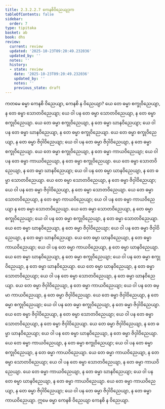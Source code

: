 ```yaml
---
title: 2.3.2.2.7 ကေနစိဝိညေယျဒုက
tableOfContents: false
sidebar:
  order: 7
type: tipitaka
basket: ab
book: dhs
review:
  current: review
  updated: '2025-10-23T09:20:49.232036'
  updated_by: ''
  notes: ''
  history:
  - state: review
    date: '2025-10-23T09:20:49.232036'
    updated_by: ''
    notes: ''
    previous_state: draft
---
```



<ReviewStatus review={frontmatter.review} showDetails={true} />

<HypothesisAnnotation frontmatter={frontmatter} />

<DynamicBreadcrumb />

<Division number="1101" book="dhs" e="ch" v="29" p="220">

<Paragraph number="1770" book="dhs">
ကတမေ ဓမ္မာ ကေနစိ ဝိညေယျာ, ကေနစိ န ဝိညေယျာ?
</Paragraph>

<Paragraph number="1771" book="dhs">
ယေ တေ ဓမ္မာ စက္ခုဝိညေယျာ, န တေ ဓမ္မာ သောတဝိညေယျာ; ယေ ဝါ ပန တေ ဓမ္မာ သောတဝိညေယျာ, န တေ ဓမ္မာ စက္ခုဝိညေယျာ.
</Paragraph>

<Paragraph number="1772" book="dhs">
ယေ တေ ဓမ္မာ စက္ခုဝိညေယျာ, န တေ ဓမ္မာ ဃာနဝိညေယျာ; ယေ ဝါ ပန တေ ဓမ္မာ ဃာနဝိညေယျာ, န တေ ဓမ္မာ စက္ခုဝိညေယျာ.
</Paragraph>

<Paragraph number="1773" book="dhs">
ယေ တေ ဓမ္မာ စက္ခုဝိညေယျာ, န တေ ဓမ္မာ ဇိဝှါဝိညေယျာ; ယေ ဝါ ပန တေ ဓမ္မာ ဇိဝှါဝိညေယျာ, န တေ ဓမ္မာ စက္ခုဝိညေယျာ.
</Paragraph>

<Paragraph number="1774" book="dhs">
ယေ တေ ဓမ္မာ စက္ခုဝိညေယျာ, န တေ ဓမ္မာ ကာယဝိညေယျာ; ယေ ဝါ ပန တေ ဓမ္မာ ကာယဝိညေယျာ, န တေ ဓမ္မာ စက္ခုဝိညေယျာ.
</Paragraph>

<Paragraph number="1775" book="dhs">
ယေ တေ ဓမ္မာ သောတဝိညေယျာ, န တေ ဓမ္မာ ဃာနဝိညေယျာ; ယေ ဝါ ပန တေ ဓမ္မာ ဃာနဝိညေယျာ, န တေ ဓမ္မာ သောတဝိညေယျာ.
</Paragraph>

<Paragraph number="1776" book="dhs">
ယေ တေ ဓမ္မာ သောတဝိညေယျာ, န တေ ဓမ္မာ ဇိဝှါဝိညေယျာ; ယေ ဝါ ပန တေ ဓမ္မာ ဇိဝှါဝိညေယျာ, န တေ ဓမ္မာ သောတဝိညေယျာ.
</Paragraph>

<Paragraph number="1777" book="dhs">
ယေ တေ ဓမ္မာ သောတဝိညေယျာ, န တေ ဓမ္မာ ကာယဝိညေယျာ; ယေ ဝါ ပန တေ ဓမ္မာ ကာယဝိညေယျာ န တေ ဓမ္မာ သောတဝိညေယျာ.
</Paragraph>

<Paragraph number="1778" book="dhs">
ယေ တေ ဓမ္မာ သောတဝိညေယျာ, န တေ ဓမ္မာ စက္ခုဝိညေယျာ; ယေ ဝါ ပန တေ ဓမ္မာ စက္ခုဝိညေယျာ, န တေ ဓမ္မာ သောတဝိညေယျာ.
</Paragraph>

<Paragraph number="1779" book="dhs">
ယေ တေ ဓမ္မာ ဃာနဝိညေယျာ, န တေ ဓမ္မာ ဇိဝှါဝိညေယျာ; ယေ ဝါ ပန တေ ဓမ္မာ ဇိဝှါဝိညေယျာ, န တေ ဓမ္မာ ဃာနဝိညေယျာ.
</Paragraph>

<Paragraph number="1780" book="dhs">
ယေ တေ ဓမ္မာ ဃာနဝိညေယျာ, န တေ ဓမ္မာ ကာယဝိညေယျာ; ယေ ဝါ ပန တေ ဓမ္မာ ကာယဝိညေယျာ, န တေ ဓမ္မာ ဃာနဝိညေယျာ.
</Paragraph>

<Paragraph number="1781" book="dhs">
ယေ တေ ဓမ္မာ ဃာနဝိညေယျာ, န တေ ဓမ္မာ စက္ခုဝိညေယျာ; ယေ ဝါ ပန တေ ဓမ္မာ စက္ခုဝိညေယျာ, န တေ ဓမ္မာ ဃာနဝိညေယျာ.
</Paragraph>

<Paragraph number="1782" book="dhs">
ယေ တေ ဓမ္မာ ဃာနဝိညေယျာ, န တေ ဓမ္မာ သောတဝိညေယျာ; ယေ ဝါ ပန တေ ဓမ္မာ သောတဝိညေယျာ, န တေ ဓမ္မာ ဃာနဝိညေယျာ.
</Paragraph>

<Paragraph number="1783" book="dhs">
ယေ တေ ဓမ္မာ ဇိဝှါဝိညေယျာ, န တေ ဓမ္မာ ကာယဝိညေယျာ; ယေ ဝါ ပန တေ ဓမ္မာ ကာယဝိညေယျာ, န တေ ဓမ္မာ ဇိဝှါဝိညေယျာ.
</Paragraph>

<Paragraph number="1784" book="dhs">
ယေ တေ ဓမ္မာ ဇိဝှါဝိညေယျာ, န တေ ဓမ္မာ စက္ခုဝိညေယျာ; ယေ ဝါ ပန တေ ဓမ္မာ စက္ခုဝိညေယျာ, န တေ ဓမ္မာ ဇိဝှါဝိညေယျာ.
</Paragraph>

<Paragraph number="1785" book="dhs">
ယေ တေ ဓမ္မာ ဇိဝှါဝိညေယျာ, န တေ ဓမ္မာ သောတဝိညေယျာ; ယေ ဝါ ပန တေ ဓမ္မာ သောတဝိညေယျာ, န တေ ဓမ္မာ ဇိဝှါဝိညေယျာ.
</Paragraph>

<Paragraph number="1786" book="dhs">
ယေ တေ ဓမ္မာ ဇိဝှါဝိညေယျာ, န တေ ဓမ္မာ ဃာနဝိညေယျာ; ယေ ဝါ ပန တေ ဓမ္မာ ဃာနဝိညေယျာ, န တေ ဓမ္မာ ဇိဝှါဝိညေယျာ.
</Paragraph>

<Paragraph number="1787" book="dhs">
ယေ တေ ဓမ္မာ ကာယဝိညေယျာ, န တေ ဓမ္မာ စက္ခုဝိညေယျာ; ယေ ဝါ ပန တေ ဓမ္မာ စက္ခုဝိညေယျာ, န တေ ဓမ္မာ ကာယဝိညေယျာ.
</Paragraph>

<Paragraph number="1788" book="dhs">
ယေ တေ ဓမ္မာ ကာယဝိညေယျာ, န တေ ဓမ္မာ သောတဝိညေယျာ; ယေ ဝါ ပန တေ ဓမ္မာ သောတဝိညေယျာ, န တေ ဓမ္မာ ကာယဝိညေယျာ.
</Paragraph>

<Paragraph number="1789" book="dhs">
ယေ တေ ဓမ္မာ ကာယဝိညေယျာ, န တေ ဓမ္မာ ဃာနဝိညေယျာ; ယေ ဝါ ပန တေ ဓမ္မာ ဃာနဝိညေယျာ, န တေ ဓမ္မာ ကာယဝိညေယျာ.
</Paragraph>

<Paragraph number="1790" book="dhs">
ယေ တေ ဓမ္မာ ကာယဝိညေယျာ, န တေ ဓမ္မာ ဇိဝှါဝိညေယျာ; ယေ ဝါ ပန တေ ဓမ္မာ ဇိဝှါဝိညေယျာ, န တေ ဓမ္မာ ကာယဝိညေယျာ.
</Paragraph>

<Paragraph number="1791" book="dhs">
ဣမေ ဓမ္မာ ကေနစိ ဝိညေယျာ ကေနစိ န ဝိညေယျာ.
</Paragraph>
</Division>